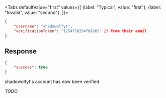 <Tabs
    defaultValue="first"
    values={[
        {label: "Typical", value: "first"},
        {label: "Invalid", value: "second"},
    ]}>
<TabItem value="first">

```json
{
    "username": "shadowolfyt",
    "verificationToken": "1254736254768265" // From their email
}
```

## Response

```json
{
    "success": true
}
```

shadowolfyt's account has now been verified.

</TabItem>
<TabItem value="second">

*TODO*

</TabItem>
</Tabs>
